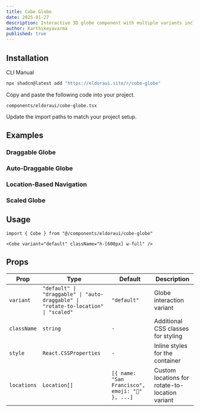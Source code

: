 ```yaml
---
title: Cobe Globe
date: 2025-01-27
description: Interactive 3D globe component with multiple variants including draggable, auto-rotation, and location-based navigation.
author: Karthikeyavarma
published: true
---
```


<ComponentPreview name="cobe-globe-demo" />

## Installation

<Tabs defaultValue="cli">

<TabsList>
  <TabsTrigger value="cli">CLI</TabsTrigger>
  <TabsTrigger value="manual">Manual</TabsTrigger>
</TabsList>
<TabsContent value="cli">

```bash
npx shadcn@latest add "https://eldoraui.site/r/cobe-globe"
```

</TabsContent>

<TabsContent value="manual">

<Steps>

<Step>Copy and paste the following code into your project.</Step>

`components/eldoraui/cobe-globe.tsx`

<ComponentSource name="cobe-globe" />

<Step>Update the import paths to match your project setup.</Step>

</Steps>

</TabsContent>

</Tabs>

## Examples

### Draggable Globe

<ComponentPreview name="cobe-globe-demo-2" />

### Auto-Draggable Globe

<ComponentPreview name="cobe-globe-demo-3" />

### Location-Based Navigation

<ComponentPreview name="cobe-globe-demo-4" />

### Scaled Globe

<ComponentPreview name="cobe-globe-demo-5" />

## Usage

```tsx showLineNumbers
import { Cobe } from "@/components/eldoraui/cobe-globe"
```

```tsx showLineNumbers
<Cobe variant="default" className="h-[600px] w-full" />
```

## Props

| Prop        | Type                                                                               | Default                                         | Description                                     |
| ----------- | ---------------------------------------------------------------------------------- | ----------------------------------------------- | ----------------------------------------------- |
| `variant`   | `"default" \| "draggable" \| "auto-draggable" \| "rotate-to-location" \| "scaled"` | `"default"`                                     | Globe interaction variant                       |
| `className` | `string`                                                                           | `-`                                             | Additional CSS classes for styling              |
| `style`     | `React.CSSProperties`                                                              | `-`                                             | Inline styles for the container                 |
| `locations` | `Location[]`                                                                       | `[{ name: "San Francisco", emoji: "📍" }, ...]` | Custom locations for rotate-to-location variant |
